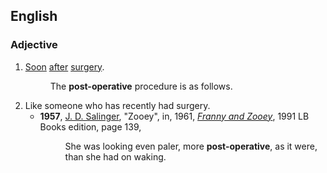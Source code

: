 ==English==
===Adjective===
{{en-adj}}
#[[soon|Soon]] [[after]] [[surgery]].
#:The '''post-operative''' procedure is as follows.
#Like someone who has recently had surgery.
#*'''1957''', [[w:J. D. Salinger|J. D. Salinger]], "Zooey", in, 1961, ''[[w:Franny and Zooey|Franny and Zooey]]'', 1991 LB Books edition, page 139,
#*:She was looking even paler, more '''post-operative''', as it were, than she had on waking.